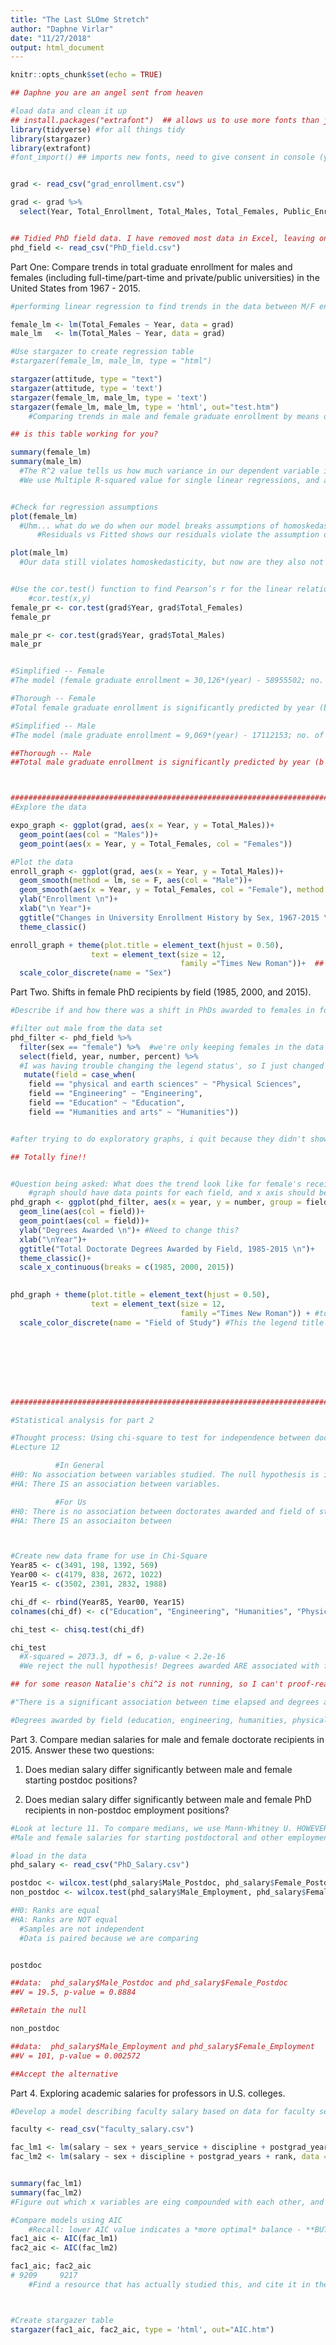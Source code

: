 ```yaml
---
title: "The Last SLOme Stretch"
author: "Daphne Virlar"
date: "11/27/2018"
output: html_document
---
```




```r
knitr::opts_chunk$set(echo = TRUE)

## Daphne you are an angel sent from heaven 
```


```r
#load data and clean it up
## install.packages("extrafont")  ## allows us to use more fonts than just the default
library(tidyverse) #for all things tidy
library(stargazer) 
library(extrafont) 
#font_import() ## imports new fonts, need to give consent in console (y/n). May take a few minutes... but we now have all of the fonts to choose from!!!  


grad <- read_csv("grad_enrollment.csv")

grad <- grad %>% 
  select(Year, Total_Enrollment, Total_Males, Total_Females, Public_Enrollment, Private_Enrollment)


## Tidied PhD field data. I have removed most data in Excel, leaving only what we need to complete Part 2. 
phd_field <- read_csv("PhD_field.csv")

```



Part One: Compare trends in total graduate enrollment for males and females (including full-time/part-time and private/public universities) in the United States from 1967 - 2015.
```r
#performing linear regression to find trends in the data between M/F enrollment throughout time

female_lm <- lm(Total_Females ~ Year, data = grad)
male_lm   <- lm(Total_Males ~ Year, data = grad)

#Use stargazer to create regression table
#stargazer(female_lm, male_lm, type = "html")

stargazer(attitude, type = "text")
stargazer(attitude, type = 'text')
stargazer(female_lm, male_lm, type = 'text')
stargazer(female_lm, male_lm, type = 'html', out="test.htm")
    #Comparing trends in male and female graduate enrollment by means of a linear model, 1967-2015

## is this table working for you?

summary(female_lm) 
summary(male_lm) 
  #The R^2 value tells us how much variance in our dependent variable is expained by our independent      variable
  #We use Multiple R-squared value for single linear regressions, and adjusted for multiple.


#Check for regression assumptions
plot(female_lm)
  #Uhm... what do we do when our model breaks assumptions of homoskedasticity?
      #Residuals vs Fitted shows our residuals violate the assumption of homoskedasticity. What does that mean for our R2 value? 

plot(male_lm)
  #Our data still violates homoskedasticity, but now are they also not normally distributed?? (QQ Plot)


#Use the cor.test() function to find Pearson’s r for the linear relationship described between year and graduate enrollment.
    #cor.test(x,y)
female_pr <- cor.test(grad$Year, grad$Total_Females)
female_pr

male_pr <- cor.test(grad$Year, grad$Total_Males)
male_pr


#Simplified -- Female
#The model (female graduate enrollment = 30,126*(year) - 58955502; no. of students) explains a significant amount of variance in female graduate enrollment (F(1,47) = 2669, p < 0.01, R2 = 0.98, Pearson's r = 0.99)

#Thorough -- Female
#Total female graduate enrollment is significantly predicted by year (b = -58955502, t(47) = 2669) with a strong positive correlation (Pearson's R = 0.99). The overall model (female enrollment = 30,126*year - 58955502, count of students) explains a significant amount of variance in total female graduate enrollment (F(1,47) = 2669, p < 0.001, R2 = 0.98).

#Simplified -- Male
#The model (male graduate enrollment = 9,069*(year) - 17112153; no. of students) explains a significant amount of variance in total male graduate enrollment (F(1,47) = 276, p < 0.001, R2 = 0.85, Pearson's r = 0.92)

##Thorough -- Male
##Total male graduate enrollment is significantly predicted by year (b = - 17112153, t(47) = Daphne where are you finding the female t-val? ) with a strong positive correlation (Pearson's R = 0.86). The model (male graduate enrollment = 9,069*(year) - 17112153; no. of students) explains a significant amount of variance in total male graduate enrollment (F(1,47) = 276, p < 0.001, R2 = 0.85, Pearson's r = 0.92)



#######################################################################################################
#Explore the data

expo_graph <- ggplot(grad, aes(x = Year, y = Total_Males))+
  geom_point(aes(col = "Males"))+
  geom_point(aes(x = Year, y = Total_Females, col = "Females"))

#Plot the data  
enroll_graph <- ggplot(grad, aes(x = Year, y = Total_Males))+
  geom_smooth(method = lm, se = F, aes(col = "Male"))+
  geom_smooth(aes(x = Year, y = Total_Females, col = "Female"), method = lm, se = F)+
  ylab("Enrollment \n")+
  xlab("\n Year")+
  ggtitle("Changes in University Enrollment History by Sex, 1967-2015 \n")+
  theme_classic()

enroll_graph + theme(plot.title = element_text(hjust = 0.50),
                  text = element_text(size = 12, 
                                      family ="Times New Roman"))+  ## font shoes in knitted document
  scale_color_discrete(name = "Sex")

```




Part Two. Shifts in female PhD recipients by field (1985, 2000, and 2015).
```r
#Describe if and how there was a shift in PhDs awarded to females in four fields in 1985, 2000, and 2015

#filter out male from the data set
phd_filter <- phd_field %>% 
  filter(sex == "female") %>%  #we're only keeping females in the data set. fuck the men. get rid of them
  select(field, year, number, percent) %>% 
  #I was having trouble changing the legend status', so I just changed the actual row names.
   mutate(field = case_when(
    field == "physical and earth sciences" ~ "Physical Sciences",
    field == "Engineering" ~ "Engineering",
    field == "Education" ~ "Education",
    field == "Humanities and arts" ~ "Humanities"))


#after trying to do exploratory graphs, i quit because they didn't show anything useful. That's my ted talk, thanks for coming. However, because of the Central Limit Theorem, we can assume things are normally distributed. 

## Totally fine!! 


#Question being asked: What does the trend look like for female's receiving phds over the years, by field?
    #graph should have data points for each field, and x axis should be years
phd_graph <- ggplot(phd_filter, aes(x = year, y = number, group = field))+
  geom_line(aes(col = field))+
  geom_point(aes(col = field))+
  ylab("Degrees Awarded \n")+ #Need to change this? 
  xlab("\nYear")+
  ggtitle("Total Doctorate Degrees Awarded by Field, 1985-2015 \n")+
  theme_classic()+
  scale_x_continuous(breaks = c(1985, 2000, 2015))
  

phd_graph + theme(plot.title = element_text(hjust = 0.50),
                  text = element_text(size = 12, 
                                      family ="Times New Roman")) + #to center the title, and change fon't size. This will be helpful in the actual document we turn in. 
  scale_color_discrete(name = "Field of Study") #This the legend title








######################################################################################################

#Statistical analysis for part 2

#Thought process: Using chi-square to test for independence between doctorates and fields of study
#Lecture 12

          #In General
#H0: No association between variables studied. The null hypothesis is independence.
#HA: There IS an association between variables.

          #For Us
#H0: There is no association between doctorates awarded and field of study
#HA: There IS an associaiton between 



#Create new data frame for use in Chi-Square
Year85 <- c(3491, 198, 1392, 569)
Year00 <- c(4179, 838, 2672, 1022)
Year15 <- c(3502, 2301, 2832, 1988)

chi_df <- rbind(Year85, Year00, Year15)
colnames(chi_df) <- c("Education", "Engineering", "Humanities", "Physical Sciences")

chi_test <- chisq.test(chi_df)

chi_test
  #X-squared = 2073.3, df = 6, p-value < 2.2e-16
  #We reject the null hypothesis! Degrees awarded ARE associated with field of study!

## for some reason Natalie's chi^2 is not running, so I can't proof-read this. 

#"There is a significant association between time elapsed and degrees awarded by department (X2(6) = 2073.3, p < 0.001)"

#Degrees awarded by field (education, engineering, humanities, physical sciences) differed significantly between 1985, 2000, and 2015 (X2(6) = 2073.3, p < 0.001).

```








Part 3. Compare median salaries for male and female doctorate recipients in 2015. Answer these two questions: 

(1) Does median salary differ significantly between male and female starting postdoc positions? 

(2) Does median salary differ significantly between male and female PhD recipients in non-postdoc employment positions?
```r
#Look at lecture 11. To compare medians, we use Mann-Whitney U. HOWEVER. Because the data is paired, we use Wilcoxon Signed-Rank (Lab 7)
#Male and female salaries for starting postdoctoral and other employment positions (2015)

#load in the data
phd_salary <- read_csv("PhD_Salary.csv")

postdoc <- wilcox.test(phd_salary$Male_Postdoc, phd_salary$Female_Postdoc, paired = TRUE)
non_postdoc <- wilcox.test(phd_salary$Male_Employment, phd_salary$Female_Employment, paired = TRUE)

#H0: Ranks are equal
#HA: Ranks are NOT equal
  #Samples are not independent
  #Data is paired because we are comparing 


postdoc

##data:  phd_salary$Male_Postdoc and phd_salary$Female_Postdoc
##V = 19.5, p-value = 0.8884

##Retain the null

non_postdoc

##data:  phd_salary$Male_Employment and phd_salary$Female_Employment
##V = 101, p-value = 0.002572

##Accept the alternative

```



Part 4. Exploring academic salaries for professors in U.S. colleges.
```r
#Develop a model describing faculty salary based on data for faculty sex, rank, years in current position, field, and number of years since doctoral degree was earned.

faculty <- read_csv("faculty_salary.csv")

fac_lm1 <- lm(salary ~ sex + years_service + discipline + postgrad_years + rank, data = faculty)
fac_lm2 <- lm(salary ~ sex + discipline + postgrad_years + rank, data = faculty)


summary(fac_lm1)
summary(fac_lm2)
#Figure out which x variables are eing compounded with each other, and take them out of the model. 

#Compare models using AIC
    #Recall: lower AIC value indicates a *more optimal* balance - **BUT STATISTICS IS NO SUBSTITUTE FOR JUDGEMENT!!!**
fac1_aic <- AIC(fac_lm1)
fac2_aic <- AIC(fac_lm2)

fac1_aic; fac2_aic
# 9209     9217 
    #Find a resource that has actually studied this, and cite it in the paper. Most likely, we will end up actually using the second linear model because despite having a slightly higher AIC, it doesn't include the counterintuitive negative coefficient associated with length of service



#Create stargazer table
stargazer(fac1_aic, fac2_aic, type = 'html', out="AIC.htm")


```


